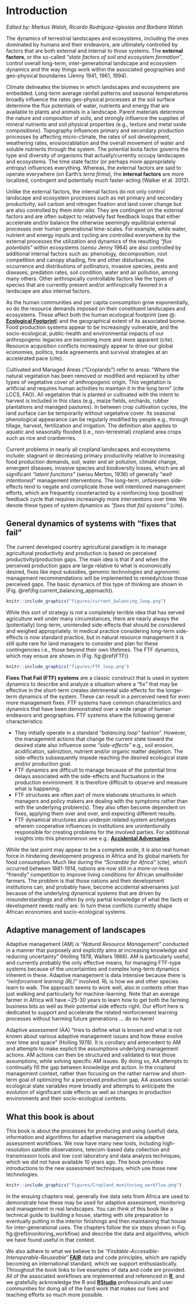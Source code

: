 # Introduction {#introduction}

*Edited by: Markus Walsh, Ricardo Rodríguez-Iglesias and Barbara Walsh*

The dynamics of terrestrial landscapes and ecosystems, including the ones dominated by humans and their endeavors, are ultimately controlled by factors that are both external and internal to those systems. The **external factors**, or the so-called *"state factors of soil and ecosystem formation"*, control overall long-term, inter-generational landscape and ecosystem dynamics and the way things work within the associated geographies and geo-physical boundaries (Jenny 1941, 1961, 1994).

Climate delineates the biomes in which landscapes and ecosystems are embedded. Long-term average rainfall patterns and seasonal temperatures broadly influence the rates geo-physical processes at the soil surface determine the flux potentials of water, nutrients and energy that are available to plants and animals in a landscape. Parent materials determine the nature and composition of soils, and strongly influence the supplies of mineral nutrients and soil physical properties (e.g., texture and metal oxide compositions). Topography influences primary and secondary production processes by affecting micro-climate, the rates of soil development, weathering rates, erosion/ablation and the overall movement of water and soluble nutrients through the system. The potential biota factor governs the type and diversity of organisms that actually/currently occupy landscapes and ecosystems. The time state factor (or perhaps more appropriately *entropy*) influences everything. Whereas, the external factors are said to operate everywhere (on Earth's *terra firma*), the **internal factors** are more localized, contingent and potentially much faster-acting (Walker et al. 2012).

Unlike the external factors, the internal factors do not only control landscape and ecosystem processes such as net primary and secondary productivity, soil carbon and nitrogen fixation and land cover change but are also controlled by them *inter alia*. They are contingent on the external factors and are often subject to relatively fast feedback loops that either accelerate and/or balance the otherwise seemingly equilibrial external processes over human generational time-scales. For example, while water, nutrient and energy inputs and cycling are controlled everywhere by the external processes the utilization and dynamics of the resulting *"flux potentials"* within ecosystems (*sensu* Jenny 1964) are also controlled by additional internal factors such as: phenology, decomposition, root competition and canopy shading, fire and other disturbances, the occurrence and distributions of pollinators, invasive species, pests and diseases, predation rates, soil condition, water and air pollution, among many others. Other anthropically controllable factors like the types of species that are currently present and/or anthropically favored in a landscape are also internal factors. 

As the human communities and per capita consumption grow exponentially, so do the resource demands imposed on their constituent landscapes and ecosystems. These affect both the human ecological footprint (see @: [**Ecological Footprint**](https://www.footprintnetwork.org/our-work/ecological-footprint/)) and the geographical extent of its associated biome. Food production systems appear to be increasingly vulnerable, and the socio-ecological, public-health and environmental impacts of our anthropogenic legacies are becoming more and more apparent (cite). Resource acquisition conflicts increasingly appear to drive our global economies, politics, trade agreements and survival strategies at an accelerated pace (cite).

Cultivated and Managed Areas (“Croplands”) refer to areas: “Where the natural vegetation has been removed or modified and replaced by other types of vegetative cover of anthropogenic origin. This vegetation is artificial and requires human activities to maintain it in the long term" (cite LCCS, FAO). All vegetation that is planted or cultivated with the intent to harvest is included in this class (e.g., maize fields, orchards, rubber plantations and managed pastures). In between crop cultivation cycles, the land surface can be temporarily without vegetative cover. Its seasonal phenological appearance can be regularly modified by people e.g., through tillage, harvest, fertilization and irrigation. The definition also applies to aquatic and seasonally flooded (i.e., non-terrestrial) cropland area crops such as rice and cranberries.

Current problems in nearly all cropland landscapes and ecosystems include: stagnant or decreasing primary productivity relative to increasing food production demands, soil, water and air pollution, climate change, emergent diseases, invasive species and biodiversity losses, which are all significant *"latent functions"* (sensu Merton, 1936) of generally *"well intentioned"* management interventions. The long-term, unforeseen side-effects tend to negate and complicate those well intentioned management efforts, which are frequently counteracted by a reinforcing loop (positive) feedback cycle that requires increasingly more interventions over time. We denote these types of system dynamics as *"fixes that fail systems"* (cite).

## General dynamics of systems with "fixes that fail" {#fixes-that-fail}

The current developed country agricultural paradigm is to manage agricultural productivity and production is based on perceived productivity/production gaps. The main idea is that if and when the perceived production gaps are large relative to what is economically desired, fixes like input subsidies, genomic technologies and agronomic management recommendations will be implemented to remedy/close those perceived gaps. The basic dynamics of this type of thinking are shown in (Fig. \@ref(fig:current_balancing_approach)).

```r
knitr::include_graphics("figures/current_balancing_loop.png")
```

While this sort of strategy is not a completely terrible idea that has served agriculture well under many circumstances, there are nearly always the (potentially) long-term, unintended side-effects that should be considered and weighed appropriately. In medical practice considering long-term side-effects is now standard practice, but in natural resource management it is still quite rare for land managers to consider and plan for these contingencies i.e., those beyond their own lifetimes. The FTF dynamics, which may ensue are shown in (Fig. fig:\@ref(FTF))

```r
knitr::include_graphics("figures/FTF_loop.png")
```

**Fixes That Fail (FTF) systems** are a classic construct that is used in system dynamics to describe and analyze a situation where a “fix” that may be effective in the short-term creates detrimental side effects for the longer-term dynamics of the system. These can result in a perceived need for even more management fixes. FTF systems have common characteristics and dynamics that have been demonstrated over a wide range of human endeavors and geographies. FTF systems share the following general characteristics:

* They initially operate in a standard *“balancing loop”* fashion". However, the management actions that change the current state toward the desired state also influence some *"side-effects"* e.g., soil erosion, acidification, saliniztion, nutrient and/or organic matter depletion. The side-effects subsequently impede reaching the desired ecological state and/or production goal.
* FTF dynamics are difficult to manage because of the potential time delays associated with the side-effects and fluctuations in the production environment. It is therefore difficult to observe and measure what is happening.
* FTF structures are often part of more elaborate structures in which managers and policy makers are dealing with the symptoms rather than with the underlying problem(s). They also often become dependent on fixes, applying them over and over, and expecting different results.
* FTF dynamical structures also underpin related system archetypes wherein cooperative influences in institutions are unintentionally responsible for creating problems for the involved parties. For additional insights into this phenomenon see e.g.: [**Accidental Adversaries**](https://thesystemsthinker.com/accidental-adversaries-when-friends-become-foes/).

While the last point may appear to be a complete aside, it is also real human force in hindering development progress in Africa and its global markets for food consumption. Much like during the *"Scramble for Africa"* (cite), which occurred between 1881-1914, nations are now still in a more-or-less "friendly" competition to improve living conditions for African smallholder farmers. The problem is that those nations and their development institutions can, and probably have, become accidental adversaries just because of the underlying dynamical systems that are driven by misunderstandings and often by only partial knowledge of what the facts or development needs really are. In turn these conflicts currently shape African economies and socio-ecological systems.

## Adaptive management of landscapes {#adaptive-management}

Adaptive management (AM) is *“Natural Resource Management"* conducted in a manner that purposely and explicitly aims at increasing knowledge and reducing uncertainty” (Holling 1978, Walters 1986). AM is particularly useful, and currently probably the only effective means, for managing FTF-type systems because of the uncertainties and complex long-term dynamics inherent in these. Adaptive management is data intensive because there is *"reinforcement learning (RL)"* involved. RL is how we and other species learn to walk. The approach seems to work well, also in contexts other than just walking and particularly for machine-learning. Note that an average farmer in Africa will have ~25-30 years to learn how to get both the farming business bits as well as their potential side effects right. Our effort here is dedicated to support and accelerate the related reinforcement learning processes without harming future generations ... do no harm!

Adaptive assessment (AA) “tries to define what is known and what is not known about various adaptive management issues and how these evolve over time and space” (Holling 1978). It is corollary and antecedent to AM and attempts to make explicit the assumptions underlying management actions. AM actions can then be structured and validated to test those assumptions, while solving specific AM issues. By doing so, AA attempts to continually fill the gap between knowledge and action. In the cropland management context, rather than focusing on the rather narrow and short-term goal of optimizing for a perceived production gap, AA assesses social-ecological state variables more broadly and attempts to anticipate the evolution of significant side effects as well as changes in production environments and their socio-ecological contexts.

## What this book is about {#about}

This book is about the processes for producing and using (useful) data, information and algorithms for adaptive management via adaptive assessment workflows. We now have many new tools, including high-resolution satellite observations, telecom-based data collection and transmission tools and low cost laboratory and data analysis techniques, which we did not have available 10 years ago. The book provides introductions to the new assessment techniques, which use those new technologies. 

```r
knitr::include_graphics("figures/Cropland_monitoring_workflow.png")
```

In the ensuing chapters real, generally live data sets from Africa are used to demonstrate how these may be used for adaptive assessment, monitoring and management in real landscapes. You can think of this book like a technical guide to building a house, starting with site preparation to eventually putting in the interior finishings and then maintaining that house for inter-generational uses. The chapters follow the six steps shown in Fig. fig:\@ref(monitoring_workflow) and describe the data and algorithms, which we have found useful in that context.

We also adhere to what we believe to be *"Findable-Accessible-Interoperable-Reuseable"* [**FAIR**](https://www.go-fair.org/fair-principles/) data and code principles, which are rapidly becoming an international standard, which we support enthusiastically. Throughout the book links to live examples of data and code are provided. All of the associated workflows are implemented and referenced in [**R**](https://www.r-project.org/), and we gratefully acknowledge the R and [**RStudio**](https://rstudio.com/) professionals and user communities for doing all of the hard work that makes our lives and teaching efforts so much more possible.

